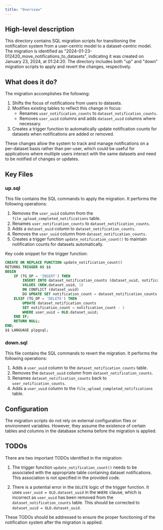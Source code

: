 ```yaml
---
title: "Overview"
---
```


## High-level description
This directory contains SQL migration scripts for transitioning the notification system from a user-centric model to a dataset-centric model. The migration is identified as "2024-01-23-012420_move_notifications_to_datasets", indicating it was created on January 23, 2024, at 01:24:20. The directory includes both "up" and "down" migration scripts to apply and revert the changes, respectively.

## What does it do?
The migration accomplishes the following:

1. Shifts the focus of notifications from users to datasets.
2. Modifies existing tables to reflect this change in focus:
   - Renames `user_notification_counts` to `dataset_notification_counts`.
   - Removes `user_uuid` columns and adds `dataset_uuid` columns where necessary.
3. Creates a trigger function to automatically update notification counts for datasets when notifications are added or removed.

These changes allow the system to track and manage notifications on a per-dataset basis rather than per-user, which could be useful for applications where multiple users interact with the same datasets and need to be notified of changes or updates.

## Key Files

### up.sql
This file contains the SQL commands to apply the migration. It performs the following operations:

1. Removes the `user_uuid` column from the `file_upload_completed_notifications` table.
2. Renames `user_notification_counts` to `dataset_notification_counts`.
3. Adds a `dataset_uuid` column to `dataset_notification_counts`.
4. Removes the `user_uuid` column from `dataset_notification_counts`.
5. Creates a trigger function `update_notification_count()` to maintain notification counts for datasets automatically.

Key code snippet for the trigger function:

```sql
CREATE OR REPLACE FUNCTION update_notification_count()
RETURNS TRIGGER AS $$
BEGIN
    IF (TG_OP = 'INSERT') THEN
        INSERT INTO dataset_notification_counts (dataset_uuid, notification_count)
        VALUES (NEW.dataset_uuid, 1)
        ON CONFLICT (dataset_uuid)
        DO UPDATE SET notification_count = dataset_notification_counts.notification_count + 1;
    ELSIF (TG_OP = 'DELETE') THEN
        UPDATE dataset_notification_counts
        SET notification_count = notification_count - 1
        WHERE user_uuid = OLD.dataset_uuid;
    END IF;
    RETURN NULL;
END;
$$ LANGUAGE plpgsql;
```

### down.sql
This file contains the SQL commands to revert the migration. It performs the following operations:

1. Adds a `user_uuid` column to the `dataset_notification_counts` table.
2. Removes the `dataset_uuid` column from `dataset_notification_counts`.
3. Renames `dataset_notification_counts` back to `user_notification_counts`.
4. Adds a `user_uuid` column to the `file_upload_completed_notifications` table.

## Configuration
The migration scripts do not rely on external configuration files or environment variables. However, they assume the existence of certain tables and columns in the database schema before the migration is applied.

## TODOs
There are two important TODOs identified in the migration:

1. The trigger function `update_notification_count()` needs to be associated with the appropriate table containing dataset notifications. This association is not specified in the provided code.

2. There is a potential error in the `DELETE` logic of the trigger function. It uses `user_uuid = OLD.dataset_uuid` in the `WHERE` clause, which is incorrect as `user_uuid` has been removed from the `dataset_notification_counts` table. This should be corrected to `dataset_uuid = OLD.dataset_uuid`.

These TODOs should be addressed to ensure the proper functioning of the notification system after the migration is applied.